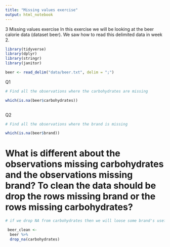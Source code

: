 ```yaml
---
title: "Missing values exercise"
output: html_notebook
---
```


3 Missing values exercise
In this exercise we will be looking at the beer calorie data (dataset beer). We saw how to read this delimited data in week 2.


```r

library(tidyverse)
library(dplyr)
library(stringr)
library(janitor)

```


```r

beer <- read_delim("data/beer.txt", delim = ";")


```


Q1

```r

# Find all the observations where the carbohydrates are missing

which(is.na(beer$carbohydrates))
  

```


Q2

```r

# Find all the observations where the brand is missing

which(is.na(beer$brand))


```


# What is different about the observations missing carbohydrates and the observations missing brand? To clean the data should be drop the rows missing brand or the rows missing carbohydrates?

```r
# if we drop NA from carbohydrates then we will loose some brand's usefull information too so it is more logical to drop missing values from brand.

 beer_clean <- 
  beer %>%
  drop_na(carbohydrates)





```
























































